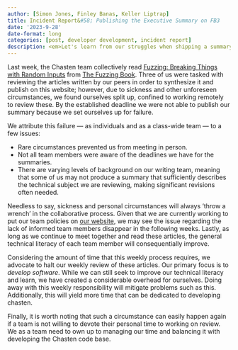 ```yaml
---
author: [Simon Jones, Finley Banas, Keller Liptrap]
title: Incident Report&#58; Publishing the Executive Summary on FB3
date: '2023-9-28'
date-format: long
categories: [post, developer development, incident report]
description: <em>Let's learn from our struggles when shipping a summary!</em>
---
```


Last week, the Chasten team collectively read [Fuzzing: Breaking Things with
Random Inputs](https://www.fuzzingbook.org/html/Fuzzer.html) from [The Fuzzing
Book](https://www.fuzzingbook.org/). Three of us were tasked with reviewing the
articles written by our peers in order to synthesize it and publish on this
website; however, due to sickness and other unforeseen circumstances, we found
ourselves split up, confined to working remotely to review these. By the
established deadline we were not able to publish our summary because we set
ourselves up for failure.

We attribute this failure --- as individuals and as a class-wide team --- to a
few issues:

- Rare circumstances prevented us from meeting in person.
- Not all team members were aware of the deadlines we have for the summaries.
- There are varying levels of background on our writing team, meaning that
some of us may not produce a summary that sufficiently describes the technical
subject we are reviewing, making significant revisions often needed.

Needless to say, sickness and personal circumstances will always 'throw a
wrench' in the collaborative process. Given that we are currently working to put
our team policies on [our website](https://www.developerdevelopment.com/), we
may see the issue regarding the lack of informed team members disappear in the
following weeks. Lastly, as long as we continue to meet together and read these
articles, the general technical literacy of each team member will
consequentially improve.

Considering the amount of time that this weekly process requires, we advocate to
halt our weekly review of these articles. Our primary focus is to *develop
software*. While we can still seek to improve our technical literacy and learn,
we have created a considerable overhead for ourselves. Doing away with this
weekly responsibility will mitigate problems such as this. Additionally, this
will yield more time that can be dedicated to developing chasten.

Finally, it is worth noting that such a circumstance can easily happen again if
a team is not willing to devote their personal time to working on review. We as
a team need to own up to managing our time and balancing it with developing the
Chasten code base.
